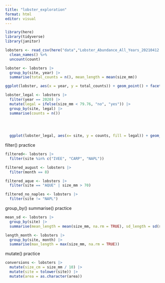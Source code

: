 ```yaml
---
title: "lobster_exploration"
format: html
editor: visual
---
```


```r
library(here)
library(tidyverse)
library(janitor)

lobsters <- read_csv(here("data","Lobster_Abundance_All_Years_20210412.csv"), na = c("-99999", "")) %>% 
  clean_names() %>% 
  uncount(count)
```

```r
lobster <- lobsters |> 
  group_by(site, year) |> 
  summarise(total_counts = n(), mean_length = mean(size_mm))

ggplot(lobster, aes(x = year, y = total_counts)) + geom_point() + facet_wrap(~site)
```

```r
lobster_legal <- lobsters |> 
  filter(year == 2020) |>
  mutate(legal = ifelse(size_mm < 79.76, "no", "yes")) |> 
  group_by(site, legal) |> 
  summarise(counts = n()) 
  
  
  
```

```r

  ggplot(lobster_legal, aes(x= site, y = counts, fill = legal)) + geom_col(position = "fill")
```

filter() practice

```r
filtered<- lobsters |> 
  filter(site %in% c("IVEE", "CARP", "NAPL"))

filtered_august <- lobsters |> 
  filter(month == 8)

filtered_aque <- lobsters |> 
  filter(site == "AQUE" | size_mm > 70)

filtered_no_naples <- lobsters |> 
  filter(site != "NAPL")
```

group_by() summarise() practice

```r
mean_sd <- lobsters |> 
  group_by(site) |> 
  summarise(mean_length = mean(size_mm, na.rm = TRUE), sd_length = sd(size_mm, na.rm = TRUE))

length_month <- lobsters |> 
  group_by(site, month) |> 
  summarise(max_length = max(size_mm, na.rm = TRUE))

```

mutate() practice

```r
conversions <- lobsters |> 
  mutate(size_cm = size_mm / 10) |> 
  mutate(site = tolower(site)) |> 
  mutate(area = as.character(area))
```
